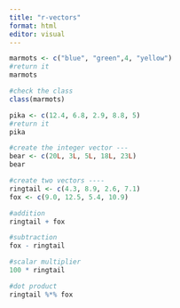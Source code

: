 ```yaml
---
title: "r-vectors"
format: html
editor: visual
---
```


```r
marmots <- c("blue", "green",4, "yellow")
#return it
marmots
```

```r
#check the class
class(marmots)
```
```r
pika <- c(12.4, 6.8, 2.9, 8.8, 5)
#return it
pika
```
```r
#create the integer vector ---
bear <- c(20L, 3L, 5L, 18L, 23L)
bear
```
```r
#create two vectors ----
ringtail <- c(4.3, 8.9, 2.6, 7.1)
fox <- c(9.0, 12.5, 5.4, 10.9)

#addition
ringtail + fox
```
```r
#subtraction
fox - ringtail
```
```r
#scalar multiplier
100 * ringtail
```
```r
#dot product
ringtail %*% fox
```



